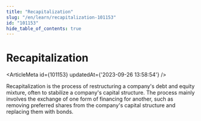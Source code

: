 ```yaml
---
title: "Recapitalization"
slug: "/en/learn/recapitalization-101153"
id: "101153"
hide_table_of_contents: true
---
```



# Recapitalization

<ArticleMeta id={101153} updatedAt={'2023-09-26 13:58:54'} />
<div className='border-solid border-b border-t-0 my-4 border-[var(--ifm-color-gray-300)]' />

Recapitalization is the process of restructuring a company's debt and equity mixture, often to stabilize a company's capital structure. The process mainly involves the exchange of one form of financing for another, such as removing preferred shares from the company's capital structure and replacing them with bonds.
